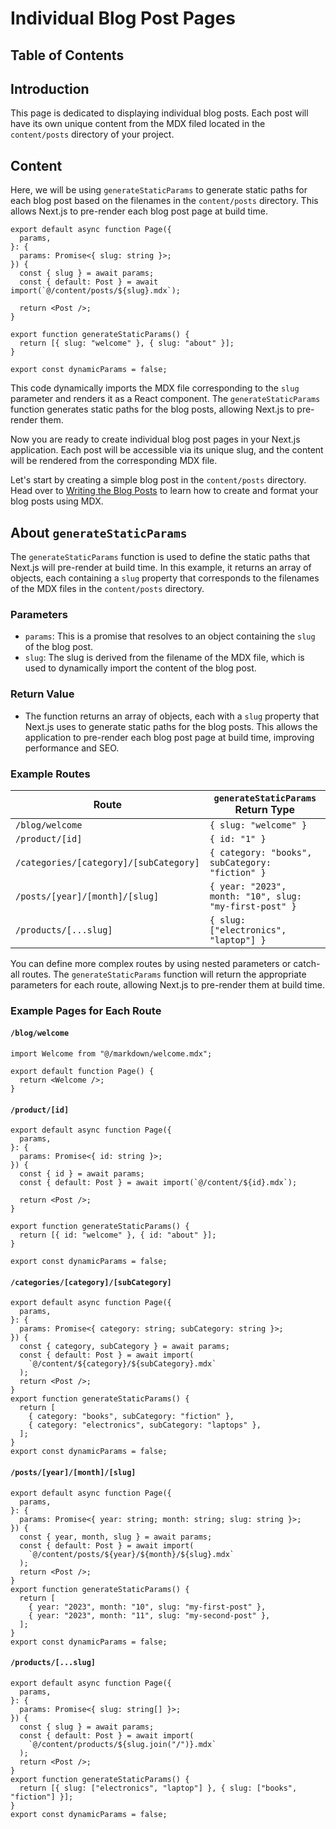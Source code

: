 
# Individual Blog Post Pages

## Table of Contents

## Introduction

This page is dedicated to displaying individual blog posts. Each post will have its own unique content from the MDX filed located in the `content/posts` directory of your project.

## Content

Here, we will be using `generateStaticParams` to generate static paths for each blog post based on the filenames in the `content/posts` directory. This allows Next.js to pre-render each blog post page at build time.

```tsx
export default async function Page({
  params,
}: {
  params: Promise<{ slug: string }>;
}) {
  const { slug } = await params;
  const { default: Post } = await import(`@/content/posts/${slug}.mdx`);

  return <Post />;
}

export function generateStaticParams() {
  return [{ slug: "welcome" }, { slug: "about" }];
}

export const dynamicParams = false;
```

This code dynamically imports the MDX file corresponding to the `slug` parameter and renders it as a React component. The `generateStaticParams` function generates static paths for the blog posts, allowing Next.js to pre-render them.

Now you are ready to create individual blog post pages in your Next.js application. Each post will be accessible via its unique slug, and the content will be rendered from the corresponding MDX file.

Let's start by creating a simple blog post in the `content/posts` directory. Head over to [Writing the Blog Posts](/blog-website/writing-the-blog-posts) to learn how to create and format your blog posts using MDX.

<BackToTop />

## About `generateStaticParams`

The `generateStaticParams` function is used to define the static paths that Next.js will pre-render at build time. In this example, it returns an array of objects, each containing a `slug` property that corresponds to the filenames of the MDX files in the `content/posts` directory.

### Parameters

- `params`: This is a promise that resolves to an object containing the `slug` of the blog post.
- `slug`: The slug is derived from the filename of the MDX file, which is used to dynamically import the content of the blog post.

### Return Value

- The function returns an array of objects, each with a `slug` property that Next.js uses to generate static paths for the blog posts. This allows the application to pre-render each blog post page at build time, improving performance and SEO.

### Example Routes

| Route                                  | `generateStaticParams` Return Type                     |
| -------------------------------------- | ------------------------------------------------------ |
| `/blog/welcome`                        | `{ slug: "welcome" }`                                  |
| `/product/[id]`                        | `{ id: "1" }`                                          |
| `/categories/[category]/[subCategory]` | `{ category: "books", subCategory: "fiction" }`        |
| `/posts/[year]/[month]/[slug]`         | `{ year: "2023", month: "10", slug: "my-first-post" }` |
| `/products/[...slug]`                  | `{ slug: ["electronics", "laptop"] }`                  |

You can define more complex routes by using nested parameters or catch-all routes. The `generateStaticParams` function will return the appropriate parameters for each route, allowing Next.js to pre-render them at build time.

### Example Pages for Each Route

#### `/blog/welcome`

```tsx
import Welcome from "@/markdown/welcome.mdx";

export default function Page() {
  return <Welcome />;
}
```

#### `/product/[id]`

```tsx
export default async function Page({
  params,
}: {
  params: Promise<{ id: string }>;
}) {
  const { id } = await params;
  const { default: Post } = await import(`@/content/${id}.mdx`);

  return <Post />;
}

export function generateStaticParams() {
  return [{ id: "welcome" }, { id: "about" }];
}

export const dynamicParams = false;
```

#### `/categories/[category]/[subCategory]`

```tsx
export default async function Page({
  params,
}: {
  params: Promise<{ category: string; subCategory: string }>;
}) {
  const { category, subCategory } = await params;
  const { default: Post } = await import(
    `@/content/${category}/${subCategory}.mdx`
  );
  return <Post />;
}
export function generateStaticParams() {
  return [
    { category: "books", subCategory: "fiction" },
    { category: "electronics", subCategory: "laptops" },
  ];
}
export const dynamicParams = false;
```

#### `/posts/[year]/[month]/[slug]`

```tsx
export default async function Page({
  params,
}: {
  params: Promise<{ year: string; month: string; slug: string }>;
}) {
  const { year, month, slug } = await params;
  const { default: Post } = await import(
    `@/content/posts/${year}/${month}/${slug}.mdx`
  );
  return <Post />;
}
export function generateStaticParams() {
  return [
    { year: "2023", month: "10", slug: "my-first-post" },
    { year: "2023", month: "11", slug: "my-second-post" },
  ];
}
export const dynamicParams = false;
```

#### `/products/[...slug]`

```tsx
export default async function Page({
  params,
}: {
  params: Promise<{ slug: string[] }>;
}) {
  const { slug } = await params;
  const { default: Post } = await import(
    `@/content/products/${slug.join("/")}.mdx`
  );
  return <Post />;
}
export function generateStaticParams() {
  return [{ slug: ["electronics", "laptop"] }, { slug: ["books", "fiction"] }];
}
export const dynamicParams = false;
```

<BackToTop />
